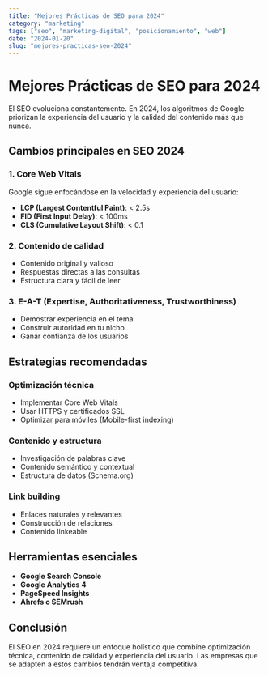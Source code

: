 ```yaml
---
title: "Mejores Prácticas de SEO para 2024"
category: "marketing"
tags: ["seo", "marketing-digital", "posicionamiento", "web"]
date: "2024-01-20"
slug: "mejores-practicas-seo-2024"
---
```


# Mejores Prácticas de SEO para 2024

El SEO evoluciona constantemente. En 2024, los algoritmos de Google priorizan la experiencia del usuario y la calidad del contenido más que nunca.

## Cambios principales en SEO 2024

### 1. Core Web Vitals
Google sigue enfocándose en la velocidad y experiencia del usuario:
- **LCP (Largest Contentful Paint)**: < 2.5s
- **FID (First Input Delay)**: < 100ms
- **CLS (Cumulative Layout Shift)**: < 0.1

### 2. Contenido de calidad
- Contenido original y valioso
- Respuestas directas a las consultas
- Estructura clara y fácil de leer

### 3. E-A-T (Expertise, Authoritativeness, Trustworthiness)
- Demostrar experiencia en el tema
- Construir autoridad en tu nicho
- Ganar confianza de los usuarios

## Estrategias recomendadas

### Optimización técnica
- Implementar Core Web Vitals
- Usar HTTPS y certificados SSL
- Optimizar para móviles (Mobile-first indexing)

### Contenido y estructura
- Investigación de palabras clave
- Contenido semántico y contextual
- Estructura de datos (Schema.org)

### Link building
- Enlaces naturales y relevantes
- Construcción de relaciones
- Contenido linkeable

## Herramientas esenciales

- **Google Search Console**
- **Google Analytics 4**
- **PageSpeed Insights**
- **Ahrefs o SEMrush**

## Conclusión

El SEO en 2024 requiere un enfoque holístico que combine optimización técnica, contenido de calidad y experiencia del usuario. Las empresas que se adapten a estos cambios tendrán ventaja competitiva.
